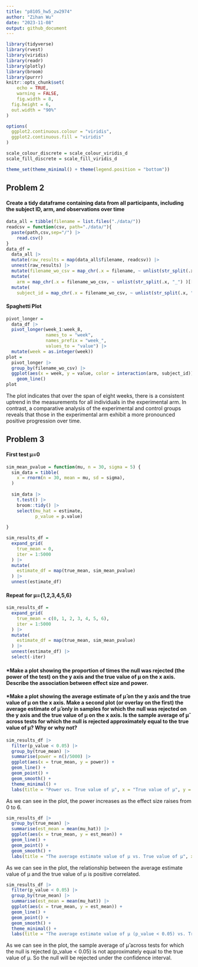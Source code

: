 ```yaml
---
title: "p8105_hw5_zw2974"
author: "Zihan Wu"
date: "2023-11-08"
output: github_document
---
```


```r
library(tidyverse)
library(rvest)
library(viridis)
library(readr)
library(plotly)
library(broom)
library(purrr)
knitr::opts_chunk$set(
    echo = TRUE,
    warning = FALSE,
    fig.width = 8, 
  fig.height = 6,
  out.width = "90%"
)

options(
  ggplot2.continuous.colour = "viridis",
  ggplot2.continuous.fill = "viridis"
)

scale_colour_discrete = scale_colour_viridis_d
scale_fill_discrete = scale_fill_viridis_d

theme_set(theme_minimal() + theme(legend.position = "bottom"))
```

## Problem 2
#### Create a tidy dataframe containing data from all participants, including the subject ID, arm, and observations over time

```r
data_all = tibble(filename = list.files("./data/"))
readcsv = function(csv, path="./data/"){
  paste(path,csv,sep="/") |> 
    read.csv()
}
data_df =
  data_all |> 
  mutate(raw_results = map(data_all$filename, readcsv)) |> 
  unnest(raw_results) |> 
  mutate(filename_wo_csv = map_chr(.x = filename, ~ unlist(str_split(.x, "\\.") )[[1]] ) ) |> 
  mutate(
    arm = map_chr(.x = filename_wo_csv, ~ unlist(str_split(.x, "_") )[[1]] )) |> 
  mutate(
    subject_id = map_chr(.x = filename_wo_csv, ~ unlist(str_split(.x, "_") )[[2]] ))
```

#### Spaghetti Plot
```r
pivot_longer =
  data_df |> 
  pivot_longer(week_1:week_8,
               names_to = "week",
               names_prefix = "week_",
               values_to = "value") |> 
  mutate(week = as.integer(week))
plot =
  pivot_longer |> 
  group_by(filename_wo_csv) |> 
  ggplot(aes(x = week, y = value, color = interaction(arm, subject_id))) +
    geom_line()
plot
```

The plot indicates that over the span of eight weeks, there is a consistent uptrend in the measurements for all individuals in the experimental arm. In contrast, a comparative analysis of the experimental and control groups reveals that those in the experimental arm exhibit a more pronounced positive progression over time.

## Problem 3
#### First test μ=0
```r
sim_mean_pvalue = function(mu, n = 30, sigma = 5) {
  sim_data = tibble(
    x = rnorm(n = 30, mean = mu, sd = sigma),
  )
  
  sim_data |>  
    t.test() |>  
    broom::tidy() |>  
    select(mu_hat = estimate, 
           p_value = p.value)
  
}

sim_results_df = 
  expand_grid(
    true_mean = 0,
    iter = 1:5000
  ) |> 
  mutate(
    estimate_df = map(true_mean, sim_mean_pvalue)
  ) |> 
  unnest(estimate_df)
```
#### Repeat for μ={1,2,3,4,5,6}
```r
sim_results_df = 
  expand_grid(
    true_mean = c(0, 1, 2, 3, 4, 5, 6),
    iter = 1:5000
  ) |> 
  mutate(
    estimate_df = map(true_mean, sim_mean_pvalue)
  ) |> 
  unnest(estimate_df) |> 
  select(-iter)
```

#### *Make a plot showing the proportion of times the null was rejected (the power of the test) on the y axis and the true value of μ on the x axis. Describe the association between effect size and power.
#### *Make a plot showing the average estimate of μ̂ on the y axis and the true value of μ on the x axis. Make a second plot (or overlay on the first) the average estimate of μ̂ only in samples for which the null was rejected on the y axis and the true value of μ on the x axis. Is the sample average of μ̂ across tests for which the null is rejected approximately equal to the true value of μ? Why or why not?

```r
sim_results_df |> 
  filter(p_value < 0.05) |> 
  group_by(true_mean) |> 
  summarise(power = n()/5000) |> 
  ggplot(aes(x = true_mean, y = power)) +
  geom_line() +
  geom_point() +
  geom_smooth() +
  theme_minimal() +
  labs(title = "Power vs. True value of μ", x = "True value of μ", y = "The power of the test")
```

As we can see in the plot, the power increases as the effect size raises from 0 to 6.

```r
sim_results_df |>  
  group_by(true_mean) |> 
  summarise(est_mean = mean(mu_hat)) |> 
  ggplot(aes(x = true_mean, y = est_mean)) +
  geom_line() +
  geom_point() +
  geom_smooth() +
  labs(title = "The average estimate value of μ vs. True value of μ", x = "True value of μ", y = "The average estimate value of μ")
```

As we can see in the plot, the relationship between the average estimate value of μ and the true value of μ is positive correlated.

```r
sim_results_df |> 
  filter(p_value < 0.05) |> 
  group_by(true_mean) |> 
  summarise(est_mean = mean(mu_hat)) |> 
  ggplot(aes(x = true_mean, y = est_mean)) +
  geom_line() +
  geom_point() +
  geom_smooth() +
  theme_minimal() +
  labs(title = "The average estimate value of μ (p_value < 0.05) vs. True value of μ", x = "True value of μ", y = "The average estimate value of μ")
```

As we can see in the plot, the sample average of μ̂ across tests for which the null is rejected (p_value < 0.05) is not approximately equal to the true value of μ. So the null will be rejected under the confidence interval.









